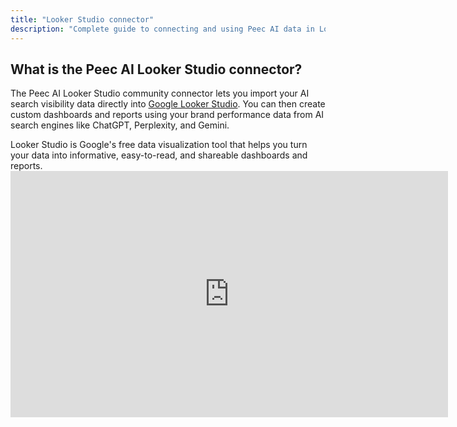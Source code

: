 ```yaml
---
title: "Looker Studio connector"
description: "Complete guide to connecting and using Peec AI data in Looker Studio."
---
```


## What is the Peec AI Looker Studio connector?

The Peec AI Looker Studio community connector lets you import your AI search visibility data directly into [Google Looker Studio](https://lookerstudio.google.com/). You can then create custom dashboards and reports using your brand performance data from AI search engines like ChatGPT, Perplexity, and Gemini.

<Note>
  Looker Studio is Google's free data visualization tool that helps you turn your data into informative, easy-to-read, and shareable dashboards and reports.
</Note>

<iframe width="700" height="393.5" src="https://www.youtube.com/embed/eyYJeMGHb3w?si=wGx0njr2ZFIzjACP" title="YouTube video player" frameborder="0" allow="accelerometer; autoplay; clipboard-write; encrypted-media; gyroscope; picture-in-picture; web-share" referrerpolicy="strict-origin-when-cross-origin" allowfullscreen />

## How this helps

- **Real-time data access**: Connect directly to your Peec AI workspace for up-to-date visibility metrics.
- **Custom visualizations**: Create charts, graphs, and tables that match your reporting needs.
- **Team collaboration**: Share dashboards with stakeholders and team members.

## How to set up the connector

### What you need

Before you begin, ensure you have:

- A Peec AI account with access to at least one workspace
- A Google account with access to Looker Studio

### Step 1: Access the connector

1. Use [this link](https://datastudio.google.com/datasources/create?connectorId=AKfycbxpfq1Ku0lxihm5bCPpx7fF7knhKjSnsnhwoFDQfLhIsqx1vYCN1mPBLLbVc1eg7Vlm&authuser=0) to access Peec AI connector (make sure you're signed in with your Google account).
2. Enter your basic info and complete account setup.

![Peec AI Looker Studio Connector 1 Pn](/images/Peec-AI-Looker-Studio-Connector-1.png)

<Warning>
  If you can't find the Peec AI connector in the gallery or encounter other issues, contact us at [support@peec.ai](mailto:support@peec.ai)
</Warning>

### Step 2: Authorize the connection

1. Click **AUTHORIZE** to begin the OAuth2 authentication process.
2. You'll be redirected to Google's authorization page.
3. Sign in with your Google account if prompted.
4. You'll see a "Google hasn't verified this app" warning. This is normal for community connectors. Click **Advanced → Go to Peec AI (unsafe).**
5. Grant the necessary permissions to the connector.
6. You'll be redirected back to Looker Studio once authorization is complete. Another **AUTHORIZE** button will appear below "AI Analytics - Peec AI requires authorization to connect to data."
7. Click on **AUTHORIZE.**
8. You will see a Peec AI Looker Authenticator pop-up. Click **Continue with Google** and sign in or select your Google account.
9. Once prompted, close the window and return back to the Looker Studio page.

### Step 3: Configure your data source

After authorization, you'll see the connector configuration screen:

1. Choose which Peec AI Workspace to connect.
2. If you want to create reports that can switch between multiple Peec AI Workspaces, select the option to use Workspaces as a parameter in Reports.

### Step 4: Connect and validate

1. Click **CONNECT** to establish the connection.
2. The connector will validate your configuration and fetch sample data.
3. You'll see the available fields that can be used in your reports.

## Available data fields

The Peec AI connector provides the following data fields:

### Dimensions

| Field Name         | Type | Description                                                              |
| ------------------ | ---- | ------------------------------------------------------------------------ |
| **Brand**          | Text | All the Brands that you have mentioned in Peec AI                        |
| **Source: Domain** | Text | The Website Domains that the AI Models used while answering your prompts |
| **Date**           | Date | Date for all the Metrics                                                 |

### Metrics

| Field Name     | Type   | Description                                                     |
| -------------- | ------ | --------------------------------------------------------------- |
| **Visibility** | Number | Visibility for Brands on the specific Date                      |
| **Citations**  | Number | Citation value for the **Source: Domain** on the specified Date |
| **Chats**      | Number | Number of Chats on the specified Date                           |

## Creating your first report

<iframe width="700" height="393.5" src="https://www.youtube.com/embed/fFn4fVEQhb8?si=wfzFOD4V1xaPmu3G" title="YouTube video player" frameborder="0" allow="accelerometer; autoplay; clipboard-write; encrypted-media; gyroscope; picture-in-picture; web-share" referrerpolicy="strict-origin-when-cross-origin" allowfullscreen />

### Step 1: Create a new report

1. After configuring your data source, click **CREATE REPORT**.
2. Looker Studio will open the report editor with your Peec AI data source connected.

### Step 2: Add visualizations

Looker Studio offers a wide range of charts and tables to fit your needs. Have a look at the [Types of Charts in Looker Studio](https://cloud.google.com/looker/docs/studio/types-of-charts-in-looker-studio) for more options.

### Step 3: Apply filters and controls

Add interactive controls to make your reports dynamic.

## Troubleshooting

### Common issues

**"Authorization Failed"**

- Ensure you're using the correct Google account.
- Clear browser cache and try again.
- Check that your account has access to the Peec AI Workspace.

**"No Data Available"**

- Verify you've selected the correct Peec AI Workspace.
- Check that your date range includes data.
- Ensure your filters aren't too restrictive.

**"Connection Timeout"**

- Try reducing the date range.
- Remove unnecessary filters.
- Contact support if the issue persists.

**"Invalid Workspace"**

- Double-check your Workspace in the Peec AI dashboard.
- Ensure you have access permissions to the Workspace.
- Contact your account administrator if needed.

### Getting help

If you encounter issues not covered here:

**Contact support**: Email [support@peec.ai](mailto:support@peec.ai) with:

- Description of the issue
- Screenshots if applicable

---

For more advanced use cases and enterprise features, contact [sales@peec.ai](mailto:sales@peec.ai).